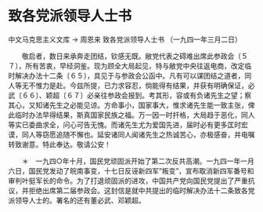 # 致各党派领导人士书

中文马克思主义文库 -> 周恩来
致各党派领导人士书
（一九四一年三月二日）


　　敬启者，数日来承奔走团结，钦感无既。敝党代表之碍难出席此参政会〔５７〕，所有苦衷，早经洞鉴。现为顾全大局起见，特与敝党中央往返电商，改定临时解决办法十二条〔６５〕，具见于与参政会公函中。凡有可以谋团结之道者，同人等无不惟力是赴。今兹所提，已力求容忍，倘能得有结果，并获有明确保证，必武〔６６〕、颖超〔６７〕必亲往参政会报到。考其形，容或有负诸先生之望；察其心，又知诸先生之必能见谅。方命事小，国家事大，惟求诸先生能一致主张，俾此临时办法早得结果，斯真国家民族之福。万一因一时扞格，大局趋于恶化，同人等实已委曲求全，问心可告无愧。而诸先生尤为爱国先进，届时必有更多匡时宏谟，同人等窃愿追随不懈也。延安诸同人闻诸先生之热诚苦心，亦极感奋，并电嘱转致谢意。特此奉达。敬请公安！
 


　　＊　一九四○年十月，国民党顽固派开始了第二次反共高潮。一九四一年一月六日，国民党发动了皖南事变，十七日反诬新四军"叛变"，宣布取消新四军番号和审判叶挺军长的命令。为了打退顽固派的进攻，中国共产党向国民党提出了严重抗议，并拒绝出席第二届参政会。这封信是就中共提出的临时解决办法十二条致各党派领导人士的。署名的还有董必武、邓颖超。




